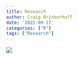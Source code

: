 ```yaml
---
title: Research
author: Craig Brinkerhoff
date: '2022-09-17'
categories: ["R"]
tags: ["Research"]
---
```

![](pic2.jpg)
